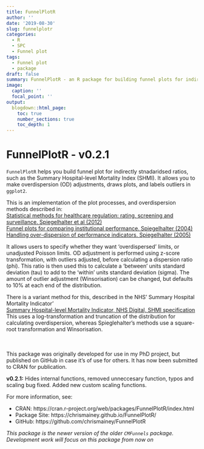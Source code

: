 ```yaml
---
title: FunnelPlotR
author: ''
date: '2019-08-30'
slug: funnelplotr
categories:
  - R
  - SPC
  - Funnel plot
tags:
  - Funnel plot
  - package
draft: false
summary: FunnelPlotR - an R package for building funnel plots for indirectly standardised ratios
image:
  caption: ''
  focal_point: ''
output:
  blogdown::html_page:
    toc: true
    number_sections: true
    toc_depth: 1
---
```


# FunnelPlotR - v0.2.1 


`FunnelPlotR` helps you build funnel plot for indirectly stnadaridsed ratios, such as the Summary Hospital-level Mortality Index (SHMI).  It allows you to make overdispersion (OD) adjustments, draws plots, and labels outliers in `ggplot2`.

This is an implementation of the plot processes, and overdispersion methods described in:<br>
[Statistical methods for healthcare regulation: rating, screening and surveillance. Spiegelhalter et al (2012)](https://rss.onlinelibrary.wiley.com/doi/full/10.1111/j.1467-985X.2011.01010.x)<br>
[Funnel plots for comparing institutional performance. Spiegelhalter (2004)](https://onlinelibrary.wiley.com/doi/10.1002/sim.1970)<br>
[Handling over-dispersion of performance indicators. Spiegelhalter (2005)](https://qualitysafety.bmj.com/content/14/5/347)<br>
    
It allows users to specify whether they want 'overdispersed' limits, or unadjusted Poisson limits.  OD adjustment is performed using z-score transformation, with outliers adjusted, before calculating a dispersion ratio (phi).  This ratio is then used this to calculate a 'between' units standard deviation (tau) to add to the 'within' units standard deviation (sigma).  The amount of outlier adjustment (Winsorisation) can be changed, but defaults to 10% at each end of the distribution.

There is a variant method for this, described in the NHS' Summary Hospital Mortality Indicator'<br>
[Summary Hospital-level Mortality Indicator, NHS Digital, SHMI specification](https://digital.nhs.uk/data-and-information/publications/ci-hub/summary-hospital-level-mortality-indicator-shmi) <br>
This uses a log-transformation and truncation of the distribution for calculating overdispersion, whereas Spieglehalter's methods use a square-root transformation and Winsorisation.

<br><br>
This package was originally developed for use in my PhD project, but published on GitHub in case it's of use for others.  It has now been submitted to CRAN for publication.


__v0.2.1:__ Hides internal functions, removed unneccesary function, typos and scaling bug fixed.  Added new custom scaling functions.


For more information, see:

- CRAN: https://cran.r-project.org/web/packages/FunnelPlotR/index.html
- Package Site: https://chrismainey.github.io/FunnelPlotR/
- GitHub: https://github.com/chrismainey/FunnelPlotR


_This package is the newer version of the older `CMFunnels` package. Development work will focus on this package from now on _